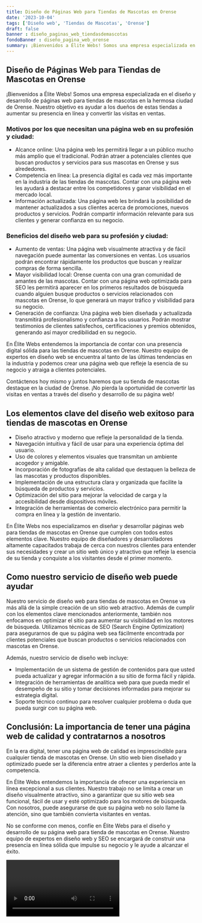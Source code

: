 ```yaml
---
title: Diseño de Páginas Web para Tiendas de Mascotas en Orense
date: '2023-10-04'
tags: ['Diseño web', 'Tiendas de Mascotas', 'Orense']
draft: false
banner : diseño_paginas_web_tiendasdemascotas
fondoBanner : diseño_pagina_web_orense
summary: ¡Bienvenidos a Élite Webs! Somos una empresa especializada en el diseño y desarrollo de páginas web para tiendas de mascotas en la hermosa ciudad de Orense. Nuestro objetivo es ayudar a los dueños de estas tiendas a aumentar su presencia en línea y convertir las visitas en ventas.
---
```


## Diseño de Páginas Web para Tiendas de Mascotas en Orense

¡Bienvenidos a Élite Webs! Somos una empresa especializada en el diseño y desarrollo de páginas web para tiendas de mascotas en la hermosa ciudad de Orense. Nuestro objetivo es ayudar a los dueños de estas tiendas a aumentar su presencia en línea y convertir las visitas en ventas.

### Motivos por los que necesitan una página web en su profesión y ciudad:

- Alcance online: Una página web les permitirá llegar a un público mucho más amplio que el tradicional. Podrán atraer a potenciales clientes que buscan productos y servicios para sus mascotas en Orense y sus alrededores.
- Competencia en línea: La presencia digital es cada vez más importante en la industria de las tiendas de mascotas. Contar con una página web les ayudará a destacar entre los competidores y ganar visibilidad en el mercado local.
- Información actualizada: Una página web les brindará la posibilidad de mantener actualizados a sus clientes acerca de promociones, nuevos productos y servicios. Podrán compartir información relevante para sus clientes y generar confianza en su negocio.

### Beneficios del diseño web para su profesión y ciudad:

- Aumento de ventas: Una página web visualmente atractiva y de fácil navegación puede aumentar las conversiones en ventas. Los usuarios podrán encontrar rápidamente los productos que buscan y realizar compras de forma sencilla.
- Mayor visibilidad local: Orense cuenta con una gran comunidad de amantes de las mascotas. Contar con una página web optimizada para SEO les permitirá aparecer en los primeros resultados de búsqueda cuando alguien busque productos o servicios relacionados con mascotas en Orense, lo que generará un mayor tráfico y visibilidad para su negocio.
- Generación de confianza: Una página web bien diseñada y actualizada transmitirá profesionalismo y confianza a los usuarios. Podrán mostrar testimonios de clientes satisfechos, certificaciones y premios obtenidos, generando así mayor credibilidad en su negocio.

En Élite Webs entendemos la importancia de contar con una presencia digital sólida para las tiendas de mascotas en Orense. Nuestro equipo de expertos en diseño web se encuentra al tanto de las últimas tendencias en la industria y podemos crear una página web que refleje la esencia de su negocio y atraiga a clientes potenciales.

Contáctenos hoy mismo y juntos haremos que su tienda de mascotas destaque en la ciudad de Orense. ¡No pierda la oportunidad de convertir las visitas en ventas a través del diseño y desarrollo de su página web!

<GifSeo />

<Cta />

## Los elementos clave del diseño web exitoso para tiendas de mascotas en Orense

- Diseño atractivo y moderno que refleje la personalidad de la tienda.
- Navegación intuitiva y fácil de usar para una experiencia óptima del usuario.
- Uso de colores y elementos visuales que transmitan un ambiente acogedor y amigable.
- Incorporación de fotografías de alta calidad que destaquen la belleza de las mascotas y productos disponibles.
- Implementación de una estructura clara y organizada que facilite la búsqueda de productos y servicios.
- Optimización del sitio para mejorar la velocidad de carga y la accesibilidad desde dispositivos móviles.
- Integración de herramientas de comercio electrónico para permitir la compra en línea y la gestión de inventario.

En Élite Webs nos especializamos en diseñar y desarrollar páginas web para tiendas de mascotas en Orense que cumplen con todos estos elementos clave. Nuestro equipo de diseñadores y desarrolladores altamente capacitados trabaja de cerca con nuestros clientes para entender sus necesidades y crear un sitio web único y atractivo que refleje la esencia de su tienda y conquiste a los visitantes desde el primer momento.

## Como nuestro servicio de diseño web puede ayudar

Nuestro servicio de diseño web para tiendas de mascotas en Orense va más allá de la simple creación de un sitio web atractivo. Además de cumplir con los elementos clave mencionados anteriormente, también nos enfocamos en optimizar el sitio para aumentar su visibilidad en los motores de búsqueda. Utilizamos técnicas de SEO (Search Engine Optimization) para asegurarnos de que su página web sea fácilmente encontrada por clientes potenciales que buscan productos o servicios relacionados con mascotas en Orense.

Además, nuestro servicio de diseño web incluye:

- Implementación de un sistema de gestión de contenidos para que usted pueda actualizar y agregar información a su sitio de forma fácil y rápida.
- Integración de herramientas de analítica web para que pueda medir el desempeño de su sitio y tomar decisiones informadas para mejorar su estrategia digital.
- Soporte técnico continuo para resolver cualquier problema o duda que pueda surgir con su página web.

## Conclusión: La importancia de tener una página web de calidad y contratarnos a nosotros

En la era digital, tener una página web de calidad es imprescindible para cualquier tienda de mascotas en Orense. Un sitio web bien diseñado y optimizado puede ser la diferencia entre atraer a clientes y perderlos ante la competencia.

En Élite Webs entendemos la importancia de ofrecer una experiencia en línea excepcional a sus clientes. Nuestro trabajo no se limita a crear un diseño visualmente atractivo, sino a garantizar que su sitio web sea funcional, fácil de usar y esté optimizado para los motores de búsqueda. Con nosotros, puede asegurarse de que su página web no solo llame la atención, sino que también convierta visitantes en ventas.

No se conforme con menos, confíe en Élite Webs para el diseño y desarrollo de su página web para tienda de mascotas en Orense. Nuestro equipo de expertos en diseño web y SEO se encargará de construir una presencia en línea sólida que impulse su negocio y le ayude a alcanzar el éxito.

<Video />

<CtaBot job='Tiendas de Mascotas' city='Orense'/>

<Gmaps query='Orense+españa+maps' />